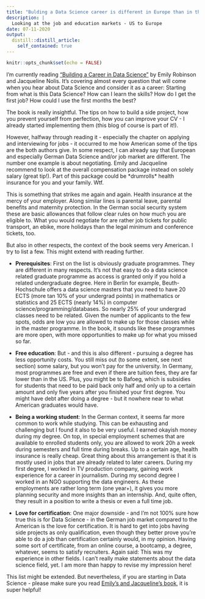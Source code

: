 ```yaml
---
title: "Bulding a Data Science career is different in Europe than in the US"
description: |
  Looking at the job and education markets - US to Europe
date: 07-11-2020
output:
  distill::distill_article:
    self_contained: true
---
```


```r
knitr::opts_chunk$set(echo = FALSE)
```

I'm currently reading ["Building a Career in Data Science"](https://www.manning.com/books/build-a-career-in-data-science) by Emily Robinson and Jacqueline Nolis. It's covering almost every question that will come when you hear about Data Science and consider it as a career: Starting from what is this Data Science? How can I learn the skills? How do I get the first job? How could I use the first months the best?

The book is really insightful. The tips on how to build a side project, how you prevent yourself from perfection, how you can improve your CV - I already started implementing them (this blog of course is part of it!). 

However, halfway through reading it - especially the chapter on applying and interviewing for jobs - it occurred to me how American some of the tips are the both authors give. In some respect, I can already say that European and especially German Data Science and/or job market are different. The number one example is about negotiating. Emily and Jacqueline recommend to look at the overall compensation package instead on solely salary (great tip!). Part of this package could be \*drumrolls\* health insurance for you and your family. Wtf. 

This is something that strikes me again and again. Health insurance at the mercy of your employer. Along similar lines is parental leave, parental benefits and maternity protection. In the German social security system these are basic allowances that follow clear rules on how much you are eligible to. What you would negotiate for are rather job tickets for public transport, an ebike, more holidays than the legal minimum and conference tickets, too. 

But also in other respects, the context of the book seems very American. I try to list a few. This might extend with reading further. 

- __Prerequisites__: First on the list is obviously graduate programmes. They are different in many respects. It's not that easy to do a data science related graduate programme as access is granted only if you hold a related undergraduate degree. Here in Berlin for example, Beuth-Hochschule offers a data science masters that you need to have 20 ECTS (more tan 10% of your undergrad points) in mathematics or statistics and 25 ECTS (nearly 14%) in computer science/programming/databases. So nearly 25% of your undergrad classes need to be related. Given the number of applicants to the few spots, odds are low you are allowed to make up for those classes while in the master programme. In the book, it sounds like these programmes are more open, with more opportunities to make up for what you missed so far. 

- __Free education__: But - and this is also different - pursuing a degree has less opportunity costs. You still miss out (to some extent, see next section) some salary, but you won't pay for the university. In Germany, most programmes are free and even if there are tuition fees, they are far lower than in the US. Plus, you might be to Bafoeg, which is subsidies for students that need to be paid back only half and only up to a certain amount and only five years after you finished your first degree. You might have debt after doing a degree - but it nowhere near to what American graduates would have. 

- __Being a working student__: In the German context, it seems far more common to work while studying. This can be exhausting and challenging but I found it also to be very useful. I earned okayish money during my degree. On top, in special employment schemes that are available to enrolled students only, you are allowed to work 20h a week during semesters and full time during breaks. Up to a certain age, health insurance is really cheap. Great thing about this arrangement is that it is mostly used in jobs that are already related to later careers. During my first degree, I worked in TV production company, gaining work experience for a career in journalism. During my second degree I worked in an NGO supporting the data engineers. As these employments are rather long term (one year+), it gives you more planning security and more insights than an internship. And, quite often, they result in a position to write a thesis or even a full time job. 

- __Love for certification__: One major downside - and I'm not 100% sure how true this is for Data Science - in the German job market compared to the American is the love for certification. It is hard to get into jobs having side projects as only qualification, even though they better prove you're able to do a job than certification certainly would, in my opinion. Having some sort of certificate, from an online course, a bootcamp, a degree, whatever, seems to satisfy recruiters. Again said: This was my experience in other fields. I can't really make statements about the data science field, yet. I am more than happy to revise my impression here!

This list might be extended. But nevertheless, if you are starting in Data Science - please make sure you read [Emily's and Jacqueline's book](https://www.manning.com/books/build-a-career-in-data-science), it is super helpful!


